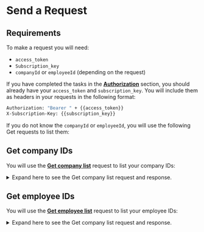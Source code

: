 # Send a Request




## Requirements

To make a request you will need:
- `access_token`
- `Subscription_key`
- `companyId` or `employeeId` (depending on the request)

If you have completed the tasks in the [**Authorization**](auth) section, you should already have your `access_token` and `subscription_key`. You will include them as headers in your requests in the following format:

```bash
Authorization: "Bearer " + {{access_token}}
X-Subscription-Key: {{subscription_key}} 
```

If you do not know the `companyId` or `employeeId`, you will use the following Get requests to list them: 

## Get company IDs

You will use the [**Get company list**](https://documenter.getpostman.com/view/18344436/2sA3XLDijZ#448c0bb2-f9cb-4df3-8b2e-67ca0050248e) request to list your company IDs:




<details>
  <summary>Expand here to see the Get company list request and response.</summary>

<Tabs>
<TabItem value="curl" label="Curl" default>

*Example request*
```bash
curl --location 'https://api.nmbrsapp.com/api/companies?pageNumber=1&pageSize=20' \
--header 'X-Subscription-Key;' \
--header 'Accept: application/json'

```
*Example response*

```bash
{
  "pagination": {
    "pageNumber": 3,
    "pageSize": 30,
    "firstPage": "https://api.nmbrsapp.com/api/companies/439323/{endpoint}?pageNumber=1",
    "lastPage": "https://api.nmbrsapp.com/api/companies/439323/{endpoint}?pageNumber=7",
    "totalPages": 10,
    "totalRecords": 328,
    "nextPage": "https://api.nmbrsapp.com/api/companies/439323/{endpoint}?pageNumber=4",
    "previousPage": "https://api.nmbrsapp.com/api/companies/439323/{endpoint}?pageNumber=2"
  },
  "data": [
    {
      "companyId": "5b6a77c7-6abe-4f31-93dc-2692169e3ea4",
      "number": "1",
      "name": "Nmbrs BV",
      "debtorId": "45d8ad44-ffb8-4691-87d8-7a7a5f4376e9"
    }
  ]
}
```

</TabItem>
<TabItem value="python" label="Python" default>

*Example request*

```python
import requests

url = "https://api.nmbrsapp.com/api/companies?pageNumber=1&pageSize=20"

payload={}
headers = {
  'X-Subscription-Key': '',
  'Accept': 'application/json'
}

response = requests.request("GET", url, headers=headers, data=payload)

print(response.text)

```

*Example response*

```bash
{
  "pagination": {
    "pageNumber": 3,
    "pageSize": 30,
    "firstPage": "https://api.nmbrsapp.com/api/companies/439323/{endpoint}?pageNumber=1",
    "lastPage": "https://api.nmbrsapp.com/api/companies/439323/{endpoint}?pageNumber=7",
    "totalPages": 10,
    "totalRecords": 328,
    "nextPage": "https://api.nmbrsapp.com/api/companies/439323/{endpoint}?pageNumber=4",
    "previousPage": "https://api.nmbrsapp.com/api/companies/439323/{endpoint}?pageNumber=2"
  },
  "data": [
    {
      "companyId": "5b6a77c7-6abe-4f31-93dc-2692169e3ea4",
      "number": "1",
      "name": "Nmbrs BV",
      "debtorId": "45d8ad44-ffb8-4691-87d8-7a7a5f4376e9"
    }
  ]
}
```

</TabItem>
</Tabs>

</details>


## Get employee IDs

You will use the [**Get employee list**](https://documenter.getpostman.com/view/18344436/2sA3XLDijZ#19cc1550-46f8-42f3-9c73-86199c707a68) request to list your employee IDs:




<details>
  <summary>Expand here to see the Get company list request and response.</summary>

<Tabs>
<TabItem value="curl" label="Curl" default>

*Example request*
```bash
curl --location 'https://api.nmbrsapp.com/api/companies/:companyId/employees?pageNumber=1&pageSize=20&employeeType=payroll%2CformerPayroll' \
--header 'X-Subscription-Key;' \
--header 'Accept: application/json'


```
*Example response*

```bash
{
  "pagination": {
    "pageNumber": 3,
    "pageSize": 30,
    "firstPage": "https://api.nmbrsapp.com/api/companies/439323/{endpoint}?pageNumber=1",
    "lastPage": "https://api.nmbrsapp.com/api/companies/439323/{endpoint}?pageNumber=7",
    "totalPages": 10,
    "totalRecords": 328,
    "nextPage": "https://api.nmbrsapp.com/api/companies/439323/{endpoint}?pageNumber=4",
    "previousPage": "https://api.nmbrsapp.com/api/companies/439323/{endpoint}?pageNumber=2"
  },
  "data": [
    {
      "employeeId": "492f6362-79a3-4452-8e1d-a83fbe5437c2",
      "employeeBasicInfo": {
        "employeeNumber": 98072,
        "firstName": "John",
        "firstNameInFull": "string",
        "prefix": "van der",
        "initials": "string",
        "lastName": "Doe",
        "employeeType": "applicant"
      }
    }
  ]
}

```

</TabItem>
<TabItem value="python" label="Python" default>

*Example request*

```python
import requests

url = "https://api.nmbrsapp.com/api/companies/:companyId/employees?pageNumber=1&pageSize=20&employeeType=payroll,formerPayroll"

payload={}
headers = {
  'X-Subscription-Key': '',
  'Accept': 'application/json'
}

response = requests.request("GET", url, headers=headers, data=payload)

print(response.text)
```

*Example response*

```bash
{
  "pagination": {
    "pageNumber": 3,
    "pageSize": 30,
    "firstPage": "https://api.nmbrsapp.com/api/companies/439323/{endpoint}?pageNumber=1",
    "lastPage": "https://api.nmbrsapp.com/api/companies/439323/{endpoint}?pageNumber=7",
    "totalPages": 10,
    "totalRecords": 328,
    "nextPage": "https://api.nmbrsapp.com/api/companies/439323/{endpoint}?pageNumber=4",
    "previousPage": "https://api.nmbrsapp.com/api/companies/439323/{endpoint}?pageNumber=2"
  },
  "data": [
    {
      "companyId": "5b6a77c7-6abe-4f31-93dc-2692169e3ea4",
      "number": "1",
      "name": "Nmbrs BV",
      "debtorId": "45d8ad44-ffb8-4691-87d8-7a7a5f4376e9"
    }
  ]
}
```

</TabItem>
</Tabs>

</details>


